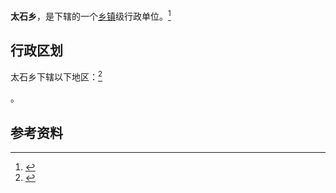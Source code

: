 {{中国乡级行政区|62/12/24/214/000}}

'''太石乡'''，是{{PRC admin/fullname|62/12/24/214/000|3}}下辖的一个[[乡镇|乡镇]]级行政单位。<ref>{{PRC admin/ref sgc|{{PRC admin/parent|62/12/24/214/000}}}}</ref>

== 行政区划 ==

太石乡下辖以下地区：<ref>{{PRC admin/ref sgc|62/12/24/214/000}}</ref>

{{PRC admin/children|62/12/24/214/000}}。

== 参考资料 ==

{{reflist}}

{{行政区划小作品}}
{{PRC admin/navcat|62/12/24/214/000}}